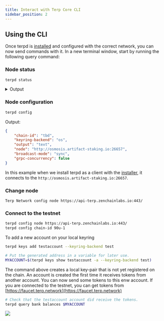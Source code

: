 ```yaml
---
title: Interact with Terp Core CLI
sidebar_position: 2
---
```


## Using the CLI

Once terpd is [installed](../terp-core/terpd) and configured with the correct network, you can now send commands with it. In a new terminal window, start by running the following query command:

### Node status
```bash
terpd status
```

<details><summary>Output</summary>
<p>

#### This is the output from `terpd status`

```json
{
  "NodeInfo": {
    "protocol_version": {
      "p2p": "8",
      "block": "11",
      "app": "12"
    },
    "id": "4017c243549b8bb4ad2b4cfe5d685aea450dcbcd",
    "listen_addr": "209.34.206.35:26656",
    "network": "tbd",
    "version": "0.34.21",
    "channels": "40202122233038606100",
    "moniker": "artifact-rpc",
    "other": {
      "tx_index": "on",
      "rpc_address": "tcp://0.0.0.0:26657"
    }
  },
  "SyncInfo": {
    "latest_block_hash": "FBA710794C5A9C61523D7CCE78F2F51C7CD7A6C33A154C078E423859D7243E30",
    "latest_app_hash": "EC15E54C7BF66EDC9FEF561969B756CAA58933598FCBF72FE7727DE78F0D8DCF",
    "latest_block_height": "6335644",
    "latest_block_time": "2022-10-07T08:45:15.929540892Z",
    "earliest_block_hash": "38EAF21C7C4A786D73FFAADA32FD3D4B2B683AF2050B41CF5E5924D20AF4EEBC",
    "earliest_app_hash": "808B1D7123C385D52E6A5BC544FD763D156526751DEB401DADB18C717D567DC0",
    "earliest_block_height": "6287475",
    "earliest_block_time": "2022-10-03T22:54:17.633996278Z",
    "catching_up": false
  },
  "ValidatorInfo": {
    "Address": "369E2DCC99CD68400753812BBDF54CD5380FBAC7",
    "PubKey": {
      "type": "tendermint/PubKeyEd25519",
      "value": "mhb68/B38wFLH/5pDgvPKNbKyKdwduIKxJySz0GV/uI="
    },
    "VotingPower": "0"
  }
}
```

</p>
</details>

### Node configuration
```bash
terpd config
```
Output: 
```json
{
	"chain-id": "tbd",
	"keyring-backend": "os",
	"output": "text",
	"node": "http://osmosis.artifact-staking.io:26657",
	"broadcast-mode": "sync",
	"grpc-concurrency": false
}
```
In this example when we install terpd as a client with the [installer](../terp-core/terpd), it connects to the `http://osmosis.artifact-staking.io:26657`. 

### Change node

```
Terp Network config node https://api-terp.zenchainlabs.io:443/
```

### Connect to the testnet

```bash
terpd config node https://api-terp.zenchainlabs.io:443/
terpd config chain-id 90u-1
```

To add a  new account on your local keyring
```bash
terpd keys add testaccount --keyring-backend test

# Put the generated address in a variable for later use.
MYACCOUNT=$(terpd keys show testaccount -a --keyring-backend test)
```

The command above creates a local key-pair that is not yet registered on the chain. An account is created the first time it receives tokens from another account. 
 You can now send some tokens to this enw account. If you are connected to the testnet, you can get tokens from [https://faucet.terp.network](https://faucet.terp.network)

```bash
# Check that the testaccount account did receive the tokens.
terpd query bank balances $MYACCOUNT
```
![](../assets/query-balance.png)  



